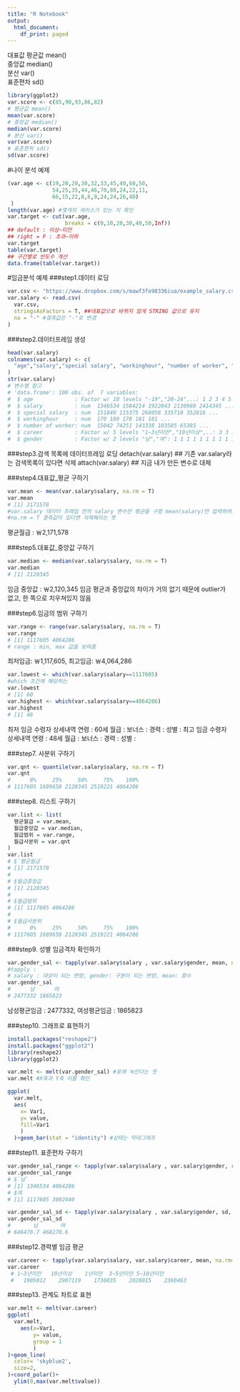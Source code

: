 ```yaml
---
title: "R Notebook"
output:
  html_document:
    df_print: paged
---
```

대표값 
평균값 mean()  
중앙값 median()  
분산 var()  
표준편차 sd()  

```r

library(ggplot2)
var.score <- c(85,90,93,86,82)
# 평균값 mean()
mean(var.score)
# 중앙값 median()
median(var.score)
# 분산 var()
var(var.score)
# 표준편차 sd()
sd(var.score)
```

#나이 분석 예제
```r
(var.age <- c(19,20,20,30,32,33,45,40,60,50,
              54,25,35,44,46,70,80,24,22,11,
              66,15,22,8,6,9,24,24,26,40)
 )
length(var.age) #몇개의 케이스가 있는 지 확인 
var.target <- cut(var.age,
                  breaks = c(0,10,20,30,40,50,Inf))
## default : 이상~미만
## right = F : 초과~이하
var.target
table(var.target)
## 구간별로 빈도수 계산
data.frame(table(var.target))
```

#임금분석 예제
###step1.데이터 로딩
```r
var.csv <- "https://www.dropbox.com/s/mawf3fo98336iua/example_salary.csv?dl=1"
var.salary <- read.csv(
  var.csv,
  stringsAsFactors = T, ##대표값으로 바뀌지 않게 STRING 값으로 유지
  na = "-" #결측값은 "-"로 변경
)
```

###step2.데이터프레임 생성
```r
head(var.salary)
colnames(var.salary) <- c(
  "age","salary","special salary", "workinghour", "number of worker", "career", "gender"
)
str(var.salary)
# 변수명 참고
# 'data.frame':	100 obs. of  7 variables:
#  $ age             : Factor w/ 10 levels "-19","20-24",..: 1 2 3 4 5 6 7 8 9 10 ...
#  $ salary          : num  1346534 1584214 1922043 2130988 2414345 ...
#  $ special salary  : num  151840 115375 268058 335710 352816 ...
#  $ workinghour     : num  170 180 178 181 181 ...
#  $ number of worker: num  15042 74251 143338 103585 65385 ...
#  $ career          : Factor w/ 5 levels "1~3년미만","10년이상",..: 3 3 3 3 3 3 3 3 3 3 ...
#  $ gender          : Factor w/ 2 levels "남","여": 1 1 1 1 1 1 1 1 1 1 ...
```

###step3.검색 목록에 데이터프레임 로딩
detach(var.salary) ## 기존 var.salary라는 검색목록이 있다면 삭제
attach(var.salary) ## 지금 내가 만든 변수로 대체

###step4.대표값_평균 구하기
```r
var.mean <- mean(var.salary$salary, na.rm = T) 
var.mean
# [1] 2171578
#var.salary 데이터 프레임 안의 salary 변수만 평균을 구함 mean(salary)만 입력하여도 무관
#na.rm = T 결측값이 있다면 삭제해라는 뜻
```
평균월급 : ￦2,171,578

###step5.대표값_중앙값 구하기
```r
var.median <- median(var.salary$salary, na.rm = T)
var.median
# [1] 2120345
```
임금 중앙값 : ￦2,120,345
임금 평균과 중앙값의 차이가 거의 없기 때문에 outlier가 없고, 한 쪽으로 치우쳐있지 않음

###step6.임금의 범위 구하기 
```r
var.range <- range(var.salary$salary, na.rm = T)
var.range
# [1] 1117605 4064286
# range : min, max 값을 보여줌
```
최저임금: ￦1,117,605, 최고임금: ￦4,064,286

```r
var.lowest <- which(var.salary$salary==1117605)
#which 조건에 해당하는 
var.lowest
# [1] 60
var.highest <- which(var.salary$salary==4064286)
var.highest
# [1] 48
```
최저 임금 수령자 상세내역
연령 : 60세
월급 : 
보너스 : 
경력 : 
성별 : 
최고 임금 수령자 상세내역
연령 : 48세
월급 : 
보너스 : 
경력 : 
성별 : 

###step7. 사분위 구하기
```r
var.qnt <- quantile(var.salary$salary, na.rm = T)
var.qnt
#      0%     25%     50%     75%    100% 
# 1117605 1689658 2120345 2519221 4064286
```

###step8. 리스트 구하기
```r
var.list <- list(
  평균월급 = var.mean,
  월급중앙값 = var.median,
  월급범위 = var.range,
  월급사분위 = var.qnt
)
var.list
# $`평균월급`
# [1] 2171578
# 
# $월급중앙값
# [1] 2120345
# 
# $월급범위
# [1] 1117605 4064286
# 
# $월급사분위
#      0%     25%     50%     75%    100% 
# 1117605 1689658 2120345 2519221 4064286 
```

###step9. 성별 임금격차 확인하기
```r
var.gender_sal <- tapply(var.salary$salary , var.salary$gender, mean, na.rm = T)
#tapply :
# salary : 대상이 되는 변량, gender: 구분이 되는 변량, mean: 함수 
var.gender_sal
#      남      여 
# 2477332 1865823 
```
남성평균임금 : 2477332, 여성평균임금 : 1865823

###step10. 그래프로 표현하기
```r
install.packages("reshape2")
install.packages("ggplot2")
library(reshape2)
library(ggplot2)

var.melt <- melt(var.gender_sal) #표에 녹인다는 뜻
var.melt #X축과 Y축 이름 확인 

ggplot(
  var.melt,
  aes(
    x= Var1,
    y= value,
    fill=Var1
    )
  )+geom_bar(stat = "identity") #상태는 막대그래프
```

###step11. 표준편차 구하기
```r
var.gender_sal_range <- tapply(var.salary$salary , var.salary$gender, range, na.rm = T)
var.gender_sal_range
# $`남`
# [1] 1346534 4064286
# $여
# [1] 1117605 3002440

var.gender_sal_sd <- tapply(var.salary$salary , var.salary$gender, sd, na.rm = T)
var.gender_sal_sd
#       남       여 
# 646470.7 468270.6 
```

###step12.경력별 임금 평균
```r
var.career <- tapply(var.salary$salary, var.salary$career, mean, na.rm=T)
var.career
 # 1~3년미만   10년이상    1년미만  3~5년미만 5~10년미만 
 #   1905012    2907119    1730835    2028015    2360463 
```

###step13. 관계도 차트로 표현
```r

var.melt <- melt(var.career)
ggplot(
  var.melt,
    aes(x=Var1,
        y= value,
        group = 1
        )
)+geom_line(
  color= 'skyblue2',
  size=2,
)+coord_polar()+
  ylim(0,max(var.melt$value))
```













